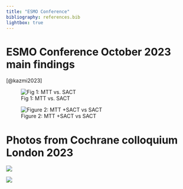 ```yaml
---
title: "ESMO Conference"
bibliography: references.bib
lightbox: true
---
```


# ESMO Conference October 2023 main findings

[@kazmi2023]

![Fig 1: MTT vs. SACT](Figure%201.jpg)

![Figure 2: MTT +SACT vs SACT](Figure%202.jpg)

# Photos from Cochrane colloquium London 2023

::: {layout-ncol="2" style="color: gray"}
![](Image%202.jpg)

![](Image%203.jpg)
:::
